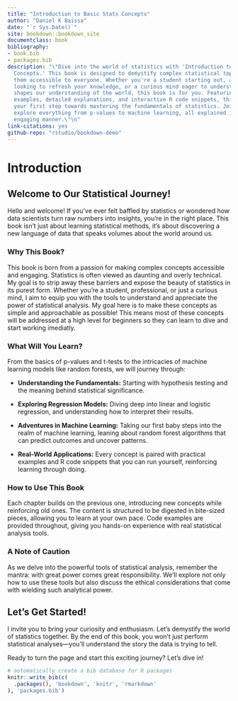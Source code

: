 ```yaml
--- 
title: "Introduction to Basic Stats Concepts"
author: "Daniel K Baissa"
date: "`r Sys.Date()`"
site: bookdown::bookdown_site
documentclass: book
bibliography:
- book.bib
- packages.bib
description: "\"Dive into the world of statistics with 'Introduction to Basic Stats
  Concepts.' This book is designed to demystify complex statistical topics and make
  them accessible to everyone. Whether you're a student starting out, a professional
  looking to refresh your knowledge, or a curious mind eager to understand how data
  shapes our understanding of the world, this book is for you. Featuring practical
  examples, detailed explanations, and interactive R code snippets, this guide is
  your first step towards mastering the fundamentals of statistics. Join us as we
  explore everything from p-values to machine learning, all explained in a clear and
  engaging manner.\"\n"
link-citations: yes
github-repo: "rstudio/bookdown-demo"
---
```



# Introduction

## Welcome to Our Statistical Journey!

Hello and welcome! If you've ever felt baffled by statistics or wondered how data scientists turn raw numbers into insights, you're in the right place. This book isn't just about learning statistical methods, it's about discovering a new language of data that speaks volumes about the world around us. 

### Why This Book?

This book is born from a passion for making complex concepts accessible and engaging. Statistics is often viewed as daunting and overly technical. My goal is to strip away these barriers and expose the beauty of statistics in its purest form. Whether you're a student, professional, or just a curious mind, I aim to equip you with the tools to understand and appreciate the power of statistical analysis. My goal here is to make these concepts as simple and approachable as possible! This means most of these concepts will be addressed at a high level for beginners so they can learn to dive and start working imediatly. 

### What Will You Learn?

From the basics of p-values and t-tests to the intricacies of machine learning models like random forests, we will journey through:

- **Understanding the Fundamentals:** Starting with hypothesis testing and the meaning behind statistical significance.

- **Exploring Regression Models:** Diving deep into linear and logistic regression, and understanding how to interpret their results.

- **Adventures in Machine Learning:** Taking our first baby steps into the realm of machine learning, leaning about random forest algorithms that can predict outcomes and uncover patterns.

- **Real-World Applications:** Every concept is paired with practical examples and R code snippets that you can run yourself, reinforcing learning through doing.

### How to Use This Book

Each chapter builds on the previous one, introducing new concepts while reinforcing old ones. The content is structured to be digested in bite-sized pieces, allowing you to learn at your own pace. Code examples are provided throughout, giving you hands-on experience with real statistical analysis tools.

### A Note of Caution

As we delve into the powerful tools of statistical analysis, remember the mantra: with great power comes great responsibility. We'll explore not only how to use these tools but also discuss the ethical considerations that come with wielding such analytical power.

## Let's Get Started!

I invite you to bring your curiosity and enthusiasm. Let’s demystify the world of statistics together. By the end of this book, you won't just perform statistical analyses—you'll understand the story the data is trying to tell.

Ready to turn the page and start this exciting journey? Let's dive in!


```r
# automatically create a bib database for R packages
knitr::write_bib(c(
  .packages(), 'bookdown', 'knitr', 'rmarkdown'
), 'packages.bib')
```
